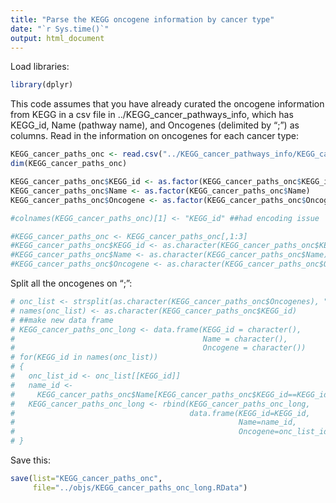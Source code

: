 ```yaml
---
title: "Parse the KEGG oncogene information by cancer type"
date: "`r Sys.time()`"
output: html_document
---
```


Load libraries:

```r
library(dplyr)
```

This code assumes that you have already curated the oncogene information from KEGG in a csv file in ../KEGG_cancer_pathways_info, which has KEGG_id, Name (pathway name), and Oncogenes (delimited by ";") as columns. Read in the information on oncogenes for each cancer type:

```r
KEGG_cancer_paths_onc <- read.csv("../KEGG_cancer_pathways_info/KEGG_cancer_pathways_oncogenes.csv")
dim(KEGG_cancer_paths_onc)

KEGG_cancer_paths_onc$KEGG_id <- as.factor(KEGG_cancer_paths_onc$KEGG_id)
KEGG_cancer_paths_onc$Name <- as.factor(KEGG_cancer_paths_onc$Name)
KEGG_cancer_paths_onc$Oncogene <- as.factor(KEGG_cancer_paths_onc$Oncogene)

#colnames(KEGG_cancer_paths_onc)[1] <- "KEGG_id" ##had encoding issue

#KEGG_cancer_paths_onc <- KEGG_cancer_paths_onc[,1:3]
#KEGG_cancer_paths_onc$KEGG_id <- as.character(KEGG_cancer_paths_onc$KEGG_id)
#KEGG_cancer_paths_onc$Name <- as.character(KEGG_cancer_paths_onc$Name)
#KEGG_cancer_paths_onc$Oncogene <- as.character(KEGG_cancer_paths_onc$Oncogene)

```

Split all the oncogenes on ";":

```r
# onc_list <- strsplit(as.character(KEGG_cancer_paths_onc$Oncogenes), ",")
# names(onc_list) <- as.character(KEGG_cancer_paths_onc$KEGG_id)
# ##make new data frame
# KEGG_cancer_paths_onc_long <- data.frame(KEGG_id = character(),
#                                          Name = character(),
#                                          Oncogene = character())
# for(KEGG_id in names(onc_list))
# {
#   onc_list_id <- onc_list[[KEGG_id]]
#   name_id <- 
#     KEGG_cancer_paths_onc$Name[KEGG_cancer_paths_onc$KEGG_id==KEGG_id]
#   KEGG_cancer_paths_onc_long <- rbind(KEGG_cancer_paths_onc_long,
#                                       data.frame(KEGG_id=KEGG_id,
#                                                  Name=name_id,
#                                                  Oncogene=onc_list_id))
# }

```

Save this:

```r

save(list="KEGG_cancer_paths_onc",
     file="../objs/KEGG_cancer_paths_onc_long.RData")

```
